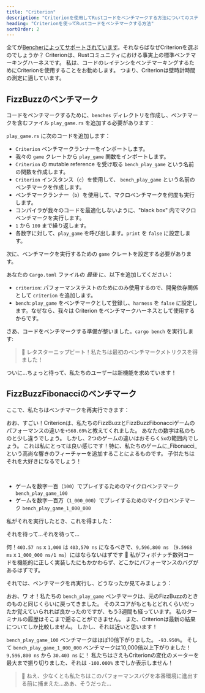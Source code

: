 ```yaml
---
title: "Criterion"
description: "Criterionを使用してRustコードをベンチマークする方法についてのステップバイステップガイド"
heading: "Criterionを使ってRustコードをベンチマークする方法"
sortOrder: 2
---
```



<Benchmarking />

<FizzBuzzRust />

<StepByStepRust />

<MicroVsMacro />

<BenchmarkingRust />

全てが[Bencherによってサポートされています](/ja/docs/explanation/adapters/)。それならばなぜCriterionを選ぶのでしょうか？
Criterionは、Rustコミュニティにおける事実上の標準ベンチマーキングハーネスです。
私は、コードのレイテンシをベンチマーキングするためにCriterionを使用することをお勧めします。
つまり、Criterionは壁時計時間の測定に適しています。

<FizzBuzzRefactor />

## FizzBuzzのベンチマーク

コードをベンチマークするために、`benches` ディレクトリを作成し、ベンチマークを含むファイル `play_game.rs` を追加する必要があります：

<GameBenchesTree />

`play_game.rs` に次のコードを追加します：

<FizzBuzzRefactorBenchesCode />

- `Criterion` ベンチマークランナーをインポートします。
- 我々の `game` クレートから `play_game` 関数をインポートします。
- `Criterion` の mutable reference を受け取る `bench_play_game` という名前の関数を作成します。
- `Criterion` インスタンス（`c`）を使用して、 `bench_play_game` という名前のベンチマークを作成します。
- ベンチマークランナー（`b`）を使用して、マクロベンチマークを何度も実行します。
- コンパイラが我々のコードを最適化しないように、"black box" 内でマクロベンチマークを実行します。
- `1` から `100` まで繰り返します。
- 各数字に対して、`play_game` を呼び出します。`print` を `false` に設定します。

次に、ベンチマークを実行するための `game` クレートを設定する必要があります。

あなたの `Cargo.toml` ファイルの _最後_ に、以下を追加してください：

<GameCargoToml />

- `criterion`: パフォーマンステストのためにのみ使用するので、開発依存関係として `criterion` を追加します。
- `bench`: `play_game` をベンチマークとして登録し、`harness` を `false` に設定します。なぜなら、我々は Criterion をベンチマークハーネスとして使用するからです。

さあ、コードをベンチマークする準備が整いました。`cargo bench` を実行します:

<BenchPlayGameOutput />

> 🐰 レタスターニップビート！私たちは最初のベンチマークメトリクスを得ました！

ついに...ちょっと待って、私たちのユーザーは新機能を求めています！

<FizzBuzzFibonacciRust>
  <PlayGameRustCode />
</FizzBuzzFibonacciRust>

## FizzBuzzFibonacciのベンチマーク

ここで、私たちはベンチマークを再実行できます：

<BenchPlayGameFibonacciOutput />

おお、すごい！Criterionは、私たちのFizzBuzzとFizzBuzzFibonacciゲームのパフォーマンスの違いを`+568.69%`と教えてくれました。
あなたの数字は私のものと少し違うでしょう。
しかし、2つのゲームの違いはおそらく`5x`の範囲内でしょう。
これは私にとっては良い感じです！特に、私たちのゲームに_Fibonacci_という高尚な響きのフィーチャーを追加することによるものです。
子供たちはそれを大好きになるでしょう！

<FizzBuzzFibonacciOpenRust>
  <FizzBuzzFibonacciOpenRustCode />
</FizzBuzzFibonacciOpenRust>

<TheEnd />

<br />

<OnFire />

<BenchPlayGameOnFireCode />

- ゲームを数字一百（`100`）でプレイするためのマイクロベンチマーク `bench_play_game_100`
- ゲームを数字一百万（`1_000_000`）でプレイするためのマイクロベンチマーク `bench_play_game_1_000_000`

私がそれを実行したとき、これを得ました：

<BenchPlayGameOnFireOutputStart />

それを待って...それを待って...

<BenchPlayGameOnFireOutput />

何！`403.57 ns` x `1,000` は `403,570 ns` になるべきで、`9,596,800 ns` （`9.5968 ms` x `1_000_000 ns/1 ms`）にはならないはずです 🤯
私がフィボナッチ数列コードを機能的に正しく実装したにもかかわらず、どこかにパフォーマンスのバグがあるはずです。

<FizzBuzzFibonacciFixRust />

それでは、ベンチマークを再実行し、どうなったか見てみましょう：

<BenchPlayGameFixOutput />

おお、ワ オ！私たちの `bench_play_game` ベンチマークは、元のFizzBuzzのときのものと同じくらいに戻ってきました。
そのスコアがもともとどれくらいだったか覚えていられれば良かったのですが、もう3週間も経っています。
私のターミナルの履歴はそこまで遡ることができません。
また、Criterionは最新の結果についてしか比較しません。
しかし、それは近いと思います！

`bench_play_game_100` ベンチマークはほぼ10倍下がりました。 `-93.950%`。
そして `bench_play_game_1_000_000` ベンチマークは10,000倍以上下がりました！ `9,596,800 ns` から `30.403 ns` に！
私たちはさえもCriterionの変化のメーターを最大まで振り切りました、それは `-100.000%` までしか表示しません！

> 🐰 ねえ、少なくとも私たちはこのパフォーマンスバグを本番環境に進出する前に捕まえた...ああ、そうだった...

<CatchInCi />

<CatchInCiOutput />

<CatchInCiPlot />

<CatchInCiPlotRustBench title="CriterionでRustをベンチマークする方法" />

<BencherFooter />
